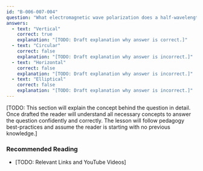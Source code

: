 ```yaml
---
id: "B-006-007-004"
question: "What electromagnetic wave polarization does a half-wavelength antenna have when it is perpendicular to the Earth's surface?"
answers:
  - text: "Vertical"
    correct: true
    explanation: "[TODO: Draft explanation why answer is correct.]"
  - text: "Circular"
    correct: false
    explanation: "[TODO: Draft explanation why answer is incorrect.]"
  - text: "Horizontal"
    correct: false
    explanation: "[TODO: Draft explanation why answer is incorrect.]"
  - text: "Elliptical"
    correct: false
    explanation: "[TODO: Draft explanation why answer is incorrect.]"
---
```


[TODO: This section will explain the concept behind the question in detail. Once drafted the reader will understand all necessary concepts to answer the question confidently and correctly. The lesson will follow pedagogy best-practices and assume the reader is starting with no previous knowledge.]

### Recommended Reading

- [TODO: Relevant Links and YouTube Videos]
